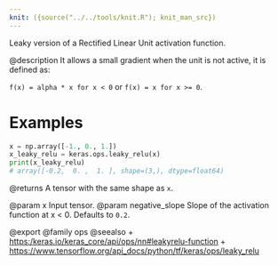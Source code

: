 ```yaml
---
knit: ({source("../../tools/knit.R"); knit_man_src})
---
```

Leaky version of a Rectified Linear Unit activation function.

@description
It allows a small gradient when the unit is not active, it is defined as:

`f(x) = alpha * x for x < 0` or `f(x) = x for x >= 0`.

# Examples
```python
x = np.array([-1., 0., 1.])
x_leaky_relu = keras.ops.leaky_relu(x)
print(x_leaky_relu)
# array([-0.2,  0. ,  1. ], shape=(3,), dtype=float64)
```

@returns
A tensor with the same shape as `x`.

@param x Input tensor.
@param negative_slope Slope of the activation function at x < 0.
    Defaults to `0.2`.

@export
@family ops
@seealso
+ <https:/keras.io/keras_core/api/ops/nn#leakyrelu-function>
+ <https://www.tensorflow.org/api_docs/python/tf/keras/ops/leaky_relu>
